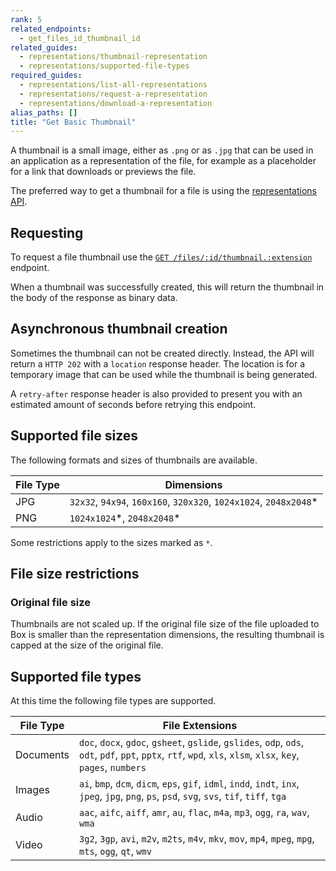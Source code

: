 ```yaml
---
rank: 5
related_endpoints:
  - get_files_id_thumbnail_id
related_guides:
  - representations/thumbnail-representation
  - representations/supported-file-types
required_guides:
  - representations/list-all-representations
  - representations/request-a-representation
  - representations/download-a-representation
alias_paths: []
title: "Get Basic Thumbnail"
---
```

A thumbnail is a small image, either as `.png` or as `.jpg` that can be used in
an application as a representation of the file, for example as a placeholder for
a link that downloads or previews the file.

<Message info>

The preferred way to get a thumbnail for a file is using the
[representations API][thumb_representations].

</Message>

## Requesting

To request a file thumbnail use the [`GET
/files/:id/thumbnail.:extension`][get_files_id_thumbnail_id]
endpoint.

<Samples id='get_files_id_thumbnail_id' />

When a thumbnail was successfully created, this will return the thumbnail
in the body of the response as binary data.

## Asynchronous thumbnail creation

Sometimes the thumbnail can not be created directly. Instead, the API will
return a `HTTP 202` with a `location` response header. The location
is for a temporary image that can be used while the thumbnail is being
generated.

A `retry-after` response header is also provided to present you with
an estimated amount of seconds before retrying this endpoint.

## Supported file sizes

The following formats and sizes of thumbnails are available.

| File Type | Dimensions                                                         |
| --------- | ------------------------------------------------------------------ |
| JPG       | `32x32`, `94x94`, `160x160`, `320x320`, `1024x1024`, `2048x2048`\* |
| PNG       | `1024x1024`\*, `2048x2048`\*                                       |

Some restrictions apply to the sizes marked as `*`.

## File size restrictions

### Original file size

Thumbnails are not scaled up. If the original file size of the file uploaded to
Box is smaller than the representation dimensions, the resulting thumbnail is
capped at the size of the original file.

## Supported file types

At this time the following file types are supported.

| File Type | File Extensions                                                                                                                                                 |
| --------- | --------------------------------------------------------------------------------------------------------------------------------------------------------------- |
| Documents | `doc`, `docx`, `gdoc`, `gsheet`, `gslide`, `gslides`, `odp`, `ods`, `odt`, `pdf`, `ppt`, `pptx`, `rtf`, `wpd`, `xls`, `xlsm`, `xlsx`, `key`, `pages`, `numbers` |
| Images    | `ai`, `bmp`, `dcm`, `dicm`, `eps`, `gif`, `idml`, `indd`, `indt`, `inx`, `jpeg`, `jpg`, `png`, `ps`, `psd`, `svg`, `svs`, `tif`, `tiff`, `tga`                  |
| Audio     | `aac`, `aifc`, `aiff`, `amr`, `au`, `flac`, `m4a`, `mp3`, `ogg`, `ra`, `wav`, `wma`                                                                             |
| Video     | `3g2`, `3gp`, `avi`, `m2v`, `m2ts`, `m4v`, `mkv`, `mov`, `mp4`, `mpeg`, `mpg`, `mts`, `ogg`, `qt`, `wmv`                                                        |

[get_files_id_thumbnail_id]: endpoint://get_files_id_thumbnail_id
[thumb_representations]: guide://representations/thumbnail-representation
